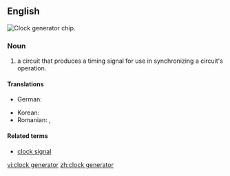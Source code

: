 ==English==
[[Image:ICS 952018AF.jpg|thumb|'''Clock generator''' chip.]]
{{wikipedia}}

===Noun===
{{en-noun|head=[[clock]] [[generator]]}}

# {{context|computing|electronics|lang=en}} a circuit that produces a timing signal for use in synchronizing a circuit's operation.

====Translations====
{{trans-top|circuit}}
* German: {{t|de|Taktgeber|n}}
{{trans-mid}}
* Korean: {{t|ko|클럭발생부|tr=keulleok-balsaengbu}}
* Romanian: {{t|ro|generator de tact|n}}, {{t|ro|generator de puls|n}}
{{trans-bottom}}

====Related terms====
* [[clock signal]]

[[vi:clock generator]]
[[zh:clock generator]]